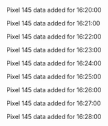 Pixel 145 data added for 16:20:00

Pixel 145 data added for 16:21:00

Pixel 145 data added for 16:22:00

Pixel 145 data added for 16:23:00

Pixel 145 data added for 16:24:00

Pixel 145 data added for 16:25:00

Pixel 145 data added for 16:26:00

Pixel 145 data added for 16:27:00

Pixel 145 data added for 16:28:00

